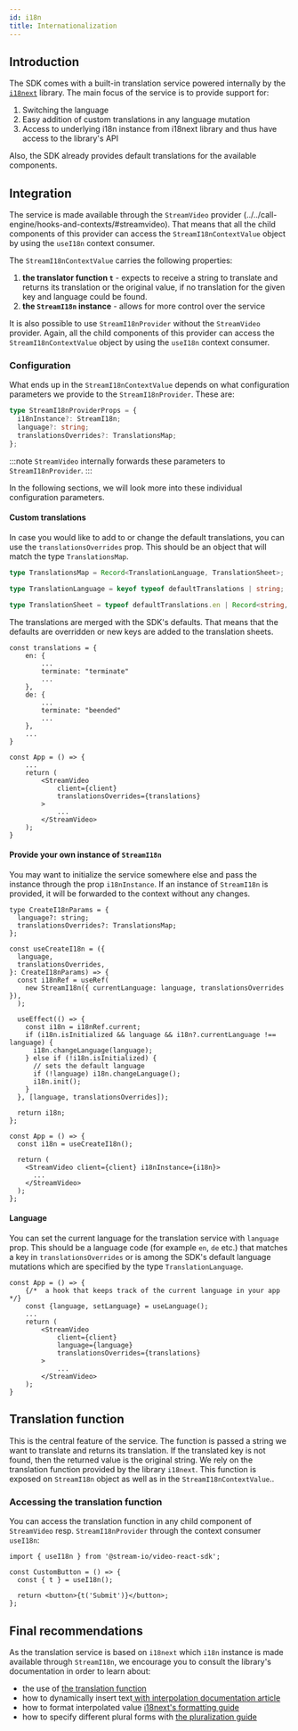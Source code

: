 ```yaml
---
id: i18n
title: Internationalization
---
```



## Introduction

The SDK comes with a built-in translation service powered internally by the [`i18next`](https://www.i18next.com/) library. The main focus of the service is to provide support for:

1. Switching the language
2. Easy addition of custom translations in any language mutation
3. Access to underlying i18n instance from i18next library and thus have access to the library's API

Also, the SDK already provides default translations for the available components.

<SDKSpecific name="react">

## Integration

The service is made available through the `StreamVideo` provider (../../call-engine/hooks-and-contexts/#streamvideo). That means that all the child components of this provider can access the `StreamI18nContextValue` object by using the `useI18n` context consumer.

The `StreamI18nContextValue` carries the following properties:

1. **the translator function `t`** - expects to receive a string to translate and returns its translation or the original value, if no translation for the given key and language could be found.
2. **the `StreamI18n` instance** - allows for more control over the service

It is also possible to use `StreamI18nProvider` without the `StreamVideo` provider. Again, all the child components of this provider can access the `StreamI18nContextValue` object by using the `useI18n` context consumer.

### Configuration

What ends up in the `StreamI18nContextValue` depends on what configuration parameters we provide to the `StreamI18nProvider`. These are:

```ts
type StreamI18nProviderProps = {
  i18nInstance?: StreamI18n;
  language?: string;
  translationsOverrides?: TranslationsMap;
};
```

:::note
`StreamVideo` internally forwards these parameters to `StreamI18nProvider`.
:::

In the following sections, we will look more into these individual configuration parameters.

#### Custom translations

In case you would like to add to or change the default translations, you can use the `translationsOverrides` prop. This should be an object that will match the type `TranslationsMap`.

```ts
type TranslationsMap = Record<TranslationLanguage, TranslationSheet>;

type TranslationLanguage = keyof typeof defaultTranslations | string;

type TranslationSheet = typeof defaultTranslations.en | Record<string, string>;
```

The translations are merged with the SDK's defaults. That means that the defaults are overridden or new keys are added to the translation sheets.

```tsx
const translations = {
    en: {
        ...
        terminate: "terminate"
        ...
    },
    de: {
        ...
        terminate: "beended"
        ...
    },
    ...
}

const App = () => {
    ...
    return (
        <StreamVideo
            client={client}
            translationsOverrides={translations}
        >
            ...
        </StreamVideo>
    );
}
```

#### Provide your own instance of `StreamI18n`

You may want to initialize the service somewhere else and pass the instance through the prop `i18nInstance`. If an instance of `StreamI18n` is provided, it will be forwarded to the context without any changes.

```tsx
type CreateI18nParams = {
  language?: string;
  translationsOverrides?: TranslationsMap;
};

const useCreateI18n = ({
  language,
  translationsOverrides,
}: CreateI18nParams) => {
  const i18nRef = useRef(
    new StreamI18n({ currentLanguage: language, translationsOverrides }),
  );

  useEffect(() => {
    const i18n = i18nRef.current;
    if (i18n.isInitialized && language && i18n?.currentLanguage !== language) {
      i18n.changeLanguage(language);
    } else if (!i18n.isInitialized) {
      // sets the default language
      if (!language) i18n.changeLanguage();
      i18n.init();
    }
  }, [language, translationsOverrides]);

  return i18n;
};

const App = () => {
  const i18n = useCreateI18n();

  return (
    <StreamVideo client={client} i18nInstance={i18n}>
      ...
    </StreamVideo>
  );
};
```

#### Language

You can set the current language for the translation service with `language` prop. This should be a language code (for example `en`, `de` etc.) that matches a key in `translationsOverrides` or is among the SDK's default language mutations which are specified by the type `TranslationLanguage`.

```tsx
const App = () => {
    {/*  a hook that keeps track of the current language in your app  */}
    const {language, setLanguage} = useLanguage();
    ...
    return (
        <StreamVideo
            client={client}
            language={language}
            translationsOverrides={translations}
        >
            ...
        </StreamVideo>
    );
}
```

</SDKSpecific>

## Translation function

This is the central feature of the service. The function is passed a string we want to translate and returns its translation. If the translated key is not found, then the returned value is the original string. We rely on the translation function provided by the library `i18next`. This function is exposed on `StreamI18n` object <SDKSpecific name="react">as well as in the `StreamI18nContextValue`.</SDKSpecific>.

<SDKSpecific name="react">

### Accessing the translation function

You can access the translation function in any child component of `StreamVideo` resp. `StreamI18nProvider` through the context consumer `useI18n`:

```tsx
import { useI18n } from '@stream-io/video-react-sdk';

const CustomButton = () => {
  const { t } = useI18n();

  return <button>{t('Submit')}</button>;
};
```

</SDKSpecific>

## Final recommendations

As the translation service is based on `i18next` which `i18n` instance is made available through `StreamI18n`, we encourage you to consult the library's documentation in order to learn about:

- the use of <a href="https://www.i18next.com/translation-function/essentials" target="_blank">the translation function</a>
- how to dynamically insert text<a href="https://www.i18next.com/translation-function/interpolation" target="_blank"> with interpolation documentation article</a>
- how to format interpolated value <a href="https://www.i18next.com/translation-function/formatting" target="_blank">i18next's formatting guide</a>
- how to specify different plural forms with <a href="https://www.i18next.com/translation-function/plurals" target="_blank">the pluralization guide</a>
